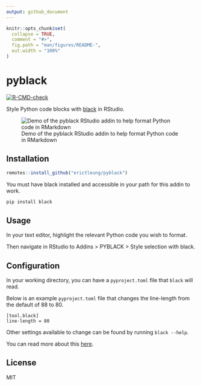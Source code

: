 ```yaml
---
output: github_document
---
```


<!-- README.md is generated from README.Rmd. Please edit that file -->

```r
knitr::opts_chunk$set(
  collapse = TRUE,
  comment = "#>",
  fig.path = "man/figures/README-",
  out.width = "100%"
)
```

# pyblack

<!-- badges: start -->
[![R-CMD-check](https://github.com/erictleung/pyblack/actions/workflows/R-CMD-check.yaml/badge.svg)](https://github.com/erictleung/pyblack/actions/workflows/R-CMD-check.yaml)
<!-- badges: end -->

Style Python code blocks with [black](https://github.com/psf/black) in RStudio.

![Demo of the pyblack RStudio addin to help format Python code in RMarkdown](man/figures/pyblack.gif)

## Installation

```r
remotes::install_github("erictleung/pyblack")
```

You must have black installed and accessible in your path for this addin to
work.

```bash
pip install black
```

## Usage

In your text editor, highlight the relevant Python code you wish to format.

Then navigate in RStudio to Addins > PYBLACK > Style selection with black.

## Configuration

In your working directory, you can have a `pyproject.toml` file that `black`
will read.

Below is an example `pyproject.toml` file that changes the line-length from the
default of 88 to 80.

```
[tool.black]
line-length = 80
```

Other settings available to change can be found by running `black --help`.

You can read more about this
[here](https://black.readthedocs.io/en/stable/usage_and_configuration/the_basics.html#configuration-format).

## License

MIT
